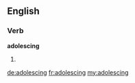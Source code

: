 ==English==

===Verb===
'''adolescing'''

# {{present participle of|adolesce}}

[[de:adolescing]]
[[fr:adolescing]]
[[my:adolescing]]